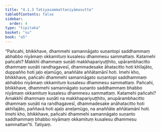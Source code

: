 ```yaml
---
title: "4.1.3 Tatiyasammattaniyāmasutta"
tableOfContents: false
sidebar:
  order: 4
type: "tipitaka"
basket: "su"
book: "a5"
---
```



<DynamicBreadcrumb />

<Division number="153" book="a5" bookNo="16" page="155">

<Paragraph number="880" book="a5">
“Pañcahi, bhikkhave, dhammehi samannāgato suṇantopi saddhammaṃ abhabbo niyāmaṃ okkamituṃ kusalesu dhammesu sammattaṃ. Katamehi pañcahi? Makkhī dhammaṃ suṇāti makkhapariyuṭṭhito, upārambhacitto dhammaṃ suṇāti randhagavesī, dhammadesake āhatacitto hoti khīlajāto, duppañño hoti jaḷo eḷamūgo, anaññāte aññātamānī hoti. Imehi kho, bhikkhave, pañcahi dhammehi samannāgato suṇantopi saddhammaṃ abhabbo niyāmaṃ okkamituṃ kusalesu dhammesu sammattaṃ.
</Paragraph>

<Paragraph number="881" book="a5">
Pañcahi, bhikkhave, dhammehi samannāgato suṇanto saddhammaṃ bhabbo niyāmaṃ okkamituṃ kusalesu dhammesu sammattaṃ. Katamehi pañcahi? Amakkhī dhammaṃ suṇāti na makkhapariyuṭṭhito, anupārambhacitto dhammaṃ suṇāti na randhagavesī, dhammadesake anāhatacitto hoti akhīlajāto, paññavā hoti ajaḷo aneḷamūgo, na anaññāte aññātamānī hoti. Imehi kho, bhikkhave, pañcahi dhammehi samannāgato suṇanto saddhammaṃ bhabbo niyāmaṃ okkamituṃ kusalesu dhammesu sammattan”ti.

</Paragraph>
</Division>

<Paragraph number="882" type="center" book="a5">
Tatiyaṃ.
</Paragraph>